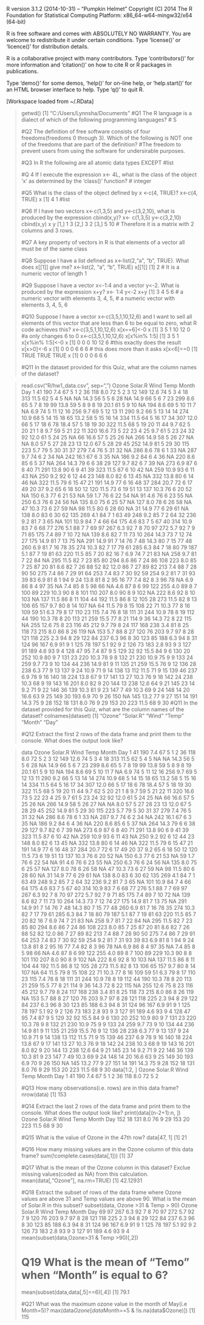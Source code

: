 R version 3.1.2 (2014-10-31) -- "Pumpkin Helmet"
Copyright (C) 2014 The R Foundation for Statistical Computing
Platform: x86_64-w64-mingw32/x64 (64-bit)

R is free software and comes with ABSOLUTELY NO WARRANTY.
You are welcome to redistribute it under certain conditions.
Type 'license()' or 'licence()' for distribution details.

R is a collaborative project with many contributors.
Type 'contributors()' for more information and
'citation()' on how to cite R or R packages in publications.

Type 'demo()' for some demos, 'help()' for on-line help, or
'help.start()' for an HTML browser interface to help.
Type 'q()' to quit R.

[Workspace loaded from ~/.RData]

> getwd()
[1] "C:/Users/Lynnsha/Documents"
> #Q1 The R language is a dialect of which of the following programming languages?
> # S
> 
> #Q2 The definition of free software consists of four freedoms(freedoms 0 through 3). Which of the following is NOT one of the freedoms that are part of the definition?
> #The freedom to prevent users from using the software for undersirable purposes.
> 
> #Q3 In R the following are all atomic data types EXCEPT
> #list
> 
> #Q 4 If I execute the expression x<- 4L, what is the class of the object 'x' as determined by the 'class()' function?
> # integer
> 
> #Q5 What is the class of the object defined by x <-c(4, TRUE)?
> x<-c(4, TRUE)
> x
[1] 4 1
> #list
> 
> #Q6 If I have two vectors x<-c(1,3,5) and y<-c(3,2,10), what is produced by the expression cbind(x,y)?
> x<- c(1,3,5)
> y<-c(3,2,10)
> cbind(x,y)
     x  y
[1,] 1  3
[2,] 3  2
[3,] 5 10
> # Therefore it is a matrix with 2 columns and 3 rows.
> 
> #Q7 A key property of vectors in R is that elements of a vector all must be of the same class
> 
> #Q8 Suppose I have a list defined as x<-list(2,"a", "b", TRUE). What does x[[1]] give me?
> x<-list(2, "a", "b", TRUE)
> x[[1]]
[1] 2
> # It is a numeric vector of length 1
> 
> #Q9 Suppose I have a vector x<-1:4 and a vector y<-2. What is produced by the expression x+y?
> x<- 1:4 
> y<-2
> x+y
[1] 3 4 5 6
> # a numeric vector with elements 3, 4, 5, 
> # a numeric vector with elements 3, 4, 5, 6
> 
> #Q10 Suppose I have a vector x<-c(3,5,1,10,12,6) and I want to sell all elements of this vector that are less than 6 to be equal to zero, what R code achieves this?
> x<-c(3,5,1,10,12,6)
> x[x==6]<-0
> x
[1]  3  5  1 10 12  0
> #a only changes 6 to 0
> x<-c(3,5,1,10,12,6)
> x[x%in% 1:5]
[1] 3 5 1
> x[x%in% 1:5]<-0
> x
[1]  0  0  0 10 12  6
> #this exactly does the result
> x[x>0]<-6
> x
[1] 0 0 0 6 6 6
> # this does more than it asks
> x[x<6]==0
[1] TRUE TRUE TRUE
> x
[1] 0 0 0 6 6 6
> 
> #Q11 In the dataset provided for this Quiz, what are the column names of the dataset?

> read.csv("R/hw1_data.csv", sep=",")
    Ozone Solar.R Wind Temp Month Day
1      41     190  7.4   67     5   1
2      36     118  8.0   72     5   2
3      12     149 12.6   74     5   3
4      18     313 11.5   62     5   4
5      NA      NA 14.3   56     5   5
6      28      NA 14.9   66     5   6
7      23     299  8.6   65     5   7
8      19      99 13.8   59     5   8
9       8      19 20.1   61     5   9
10     NA     194  8.6   69     5  10
11      7      NA  6.9   74     5  11
12     16     256  9.7   69     5  12
13     11     290  9.2   66     5  13
14     14     274 10.9   68     5  14
15     18      65 13.2   58     5  15
16     14     334 11.5   64     5  16
17     34     307 12.0   66     5  17
18      6      78 18.4   57     5  18
19     30     322 11.5   68     5  19
20     11      44  9.7   62     5  20
21      1       8  9.7   59     5  21
22     11     320 16.6   73     5  22
23      4      25  9.7   61     5  23
24     32      92 12.0   61     5  24
25     NA      66 16.6   57     5  25
26     NA     266 14.9   58     5  26
27     NA      NA  8.0   57     5  27
28     23      13 12.0   67     5  28
29     45     252 14.9   81     5  29
30    115     223  5.7   79     5  30
31     37     279  7.4   76     5  31
32     NA     286  8.6   78     6   1
33     NA     287  9.7   74     6   2
34     NA     242 16.1   67     6   3
35     NA     186  9.2   84     6   4
36     NA     220  8.6   85     6   5
37     NA     264 14.3   79     6   6
38     29     127  9.7   82     6   7
39     NA     273  6.9   87     6   8
40     71     291 13.8   90     6   9
41     39     323 11.5   87     6  10
42     NA     259 10.9   93     6  11
43     NA     250  9.2   92     6  12
44     23     148  8.0   82     6  13
45     NA     332 13.8   80     6  14
46     NA     322 11.5   79     6  15
47     21     191 14.9   77     6  16
48     37     284 20.7   72     6  17
49     20      37  9.2   65     6  18
50     12     120 11.5   73     6  19
51     13     137 10.3   76     6  20
52     NA     150  6.3   77     6  21
53     NA      59  1.7   76     6  22
54     NA      91  4.6   76     6  23
55     NA     250  6.3   76     6  24
56     NA     135  8.0   75     6  25
57     NA     127  8.0   78     6  26
58     NA      47 10.3   73     6  27
59     NA      98 11.5   80     6  28
60     NA      31 14.9   77     6  29
61     NA     138  8.0   83     6  30
62    135     269  4.1   84     7   1
63     49     248  9.2   85     7   2
64     32     236  9.2   81     7   3
65     NA     101 10.9   84     7   4
66     64     175  4.6   83     7   5
67     40     314 10.9   83     7   6
68     77     276  5.1   88     7   7
69     97     267  6.3   92     7   8
70     97     272  5.7   92     7   9
71     85     175  7.4   89     7  10
72     NA     139  8.6   82     7  11
73     10     264 14.3   73     7  12
74     27     175 14.9   81     7  13
75     NA     291 14.9   91     7  14
76      7      48 14.3   80     7  15
77     48     260  6.9   81     7  16
78     35     274 10.3   82     7  17
79     61     285  6.3   84     7  18
80     79     187  5.1   87     7  19
81     63     220 11.5   85     7  20
82     16       7  6.9   74     7  21
83     NA     258  9.7   81     7  22
84     NA     295 11.5   82     7  23
85     80     294  8.6   86     7  24
86    108     223  8.0   85     7  25
87     20      81  8.6   82     7  26
88     52      82 12.0   86     7  27
89     82     213  7.4   88     7  28
90     50     275  7.4   86     7  29
91     64     253  7.4   83     7  30
92     59     254  9.2   81     7  31
93     39      83  6.9   81     8   1
94      9      24 13.8   81     8   2
95     16      77  7.4   82     8   3
96     78      NA  6.9   86     8   4
97     35      NA  7.4   85     8   5
98     66      NA  4.6   87     8   6
99    122     255  4.0   89     8   7
100    89     229 10.3   90     8   8
101   110     207  8.0   90     8   9
102    NA     222  8.6   92     8  10
103    NA     137 11.5   86     8  11
104    44     192 11.5   86     8  12
105    28     273 11.5   82     8  13
106    65     157  9.7   80     8  14
107    NA      64 11.5   79     8  15
108    22      71 10.3   77     8  16
109    59      51  6.3   79     8  17
110    23     115  7.4   76     8  18
111    31     244 10.9   78     8  19
112    44     190 10.3   78     8  20
113    21     259 15.5   77     8  21
114     9      36 14.3   72     8  22
115    NA     255 12.6   75     8  23
116    45     212  9.7   79     8  24
117   168     238  3.4   81     8  25
118    73     215  8.0   86     8  26
119    NA     153  5.7   88     8  27
120    76     203  9.7   97     8  28
121   118     225  2.3   94     8  29
122    84     237  6.3   96     8  30
123    85     188  6.3   94     8  31
124    96     167  6.9   91     9   1
125    78     197  5.1   92     9   2
126    73     183  2.8   93     9   3
127    91     189  4.6   93     9   4
128    47      95  7.4   87     9   5
129    32      92 15.5   84     9   6
130    20     252 10.9   80     9   7
131    23     220 10.3   78     9   8
132    21     230 10.9   75     9   9
133    24     259  9.7   73     9  10
134    44     236 14.9   81     9  11
135    21     259 15.5   76     9  12
136    28     238  6.3   77     9  13
137     9      24 10.9   71     9  14
138    13     112 11.5   71     9  15
139    46     237  6.9   78     9  16
140    18     224 13.8   67     9  17
141    13      27 10.3   76     9  18
142    24     238 10.3   68     9  19
143    16     201  8.0   82     9  20
144    13     238 12.6   64     9  21
145    23      14  9.2   71     9  22
146    36     139 10.3   81     9  23
147     7      49 10.3   69     9  24
148    14      20 16.6   63     9  25
149    30     193  6.9   70     9  26
150    NA     145 13.2   77     9  27
151    14     191 14.3   75     9  28
152    18     131  8.0   76     9  29
153    20     223 11.5   68     9  30
> #Q11 In the dataset provided for this Quiz, what are the column names of the dataset?
> colnames(dataset)
[1] "Ozone"   "Solar.R" "Wind"    "Temp"    "Month"   "Day"    
> 
> #Q12 Extract the first 2 rows of the data frame and print them to the console. What does the output look like?

> data
    Ozone Solar.R Wind Temp Month Day
1      41     190  7.4   67     5   1
2      36     118  8.0   72     5   2
3      12     149 12.6   74     5   3
4      18     313 11.5   62     5   4
5      NA      NA 14.3   56     5   5
6      28      NA 14.9   66     5   6
7      23     299  8.6   65     5   7
8      19      99 13.8   59     5   8
9       8      19 20.1   61     5   9
10     NA     194  8.6   69     5  10
11      7      NA  6.9   74     5  11
12     16     256  9.7   69     5  12
13     11     290  9.2   66     5  13
14     14     274 10.9   68     5  14
15     18      65 13.2   58     5  15
16     14     334 11.5   64     5  16
17     34     307 12.0   66     5  17
18      6      78 18.4   57     5  18
19     30     322 11.5   68     5  19
20     11      44  9.7   62     5  20
21      1       8  9.7   59     5  21
22     11     320 16.6   73     5  22
23      4      25  9.7   61     5  23
24     32      92 12.0   61     5  24
25     NA      66 16.6   57     5  25
26     NA     266 14.9   58     5  26
27     NA      NA  8.0   57     5  27
28     23      13 12.0   67     5  28
29     45     252 14.9   81     5  29
30    115     223  5.7   79     5  30
31     37     279  7.4   76     5  31
32     NA     286  8.6   78     6   1
33     NA     287  9.7   74     6   2
34     NA     242 16.1   67     6   3
35     NA     186  9.2   84     6   4
36     NA     220  8.6   85     6   5
37     NA     264 14.3   79     6   6
38     29     127  9.7   82     6   7
39     NA     273  6.9   87     6   8
40     71     291 13.8   90     6   9
41     39     323 11.5   87     6  10
42     NA     259 10.9   93     6  11
43     NA     250  9.2   92     6  12
44     23     148  8.0   82     6  13
45     NA     332 13.8   80     6  14
46     NA     322 11.5   79     6  15
47     21     191 14.9   77     6  16
48     37     284 20.7   72     6  17
49     20      37  9.2   65     6  18
50     12     120 11.5   73     6  19
51     13     137 10.3   76     6  20
52     NA     150  6.3   77     6  21
53     NA      59  1.7   76     6  22
54     NA      91  4.6   76     6  23
55     NA     250  6.3   76     6  24
56     NA     135  8.0   75     6  25
57     NA     127  8.0   78     6  26
58     NA      47 10.3   73     6  27
59     NA      98 11.5   80     6  28
60     NA      31 14.9   77     6  29
61     NA     138  8.0   83     6  30
62    135     269  4.1   84     7   1
63     49     248  9.2   85     7   2
64     32     236  9.2   81     7   3
65     NA     101 10.9   84     7   4
66     64     175  4.6   83     7   5
67     40     314 10.9   83     7   6
68     77     276  5.1   88     7   7
69     97     267  6.3   92     7   8
70     97     272  5.7   92     7   9
71     85     175  7.4   89     7  10
72     NA     139  8.6   82     7  11
73     10     264 14.3   73     7  12
74     27     175 14.9   81     7  13
75     NA     291 14.9   91     7  14
76      7      48 14.3   80     7  15
77     48     260  6.9   81     7  16
78     35     274 10.3   82     7  17
79     61     285  6.3   84     7  18
80     79     187  5.1   87     7  19
81     63     220 11.5   85     7  20
82     16       7  6.9   74     7  21
83     NA     258  9.7   81     7  22
84     NA     295 11.5   82     7  23
85     80     294  8.6   86     7  24
86    108     223  8.0   85     7  25
87     20      81  8.6   82     7  26
88     52      82 12.0   86     7  27
89     82     213  7.4   88     7  28
90     50     275  7.4   86     7  29
91     64     253  7.4   83     7  30
92     59     254  9.2   81     7  31
93     39      83  6.9   81     8   1
94      9      24 13.8   81     8   2
95     16      77  7.4   82     8   3
96     78      NA  6.9   86     8   4
97     35      NA  7.4   85     8   5
98     66      NA  4.6   87     8   6
99    122     255  4.0   89     8   7
100    89     229 10.3   90     8   8
101   110     207  8.0   90     8   9
102    NA     222  8.6   92     8  10
103    NA     137 11.5   86     8  11
104    44     192 11.5   86     8  12
105    28     273 11.5   82     8  13
106    65     157  9.7   80     8  14
107    NA      64 11.5   79     8  15
108    22      71 10.3   77     8  16
109    59      51  6.3   79     8  17
110    23     115  7.4   76     8  18
111    31     244 10.9   78     8  19
112    44     190 10.3   78     8  20
113    21     259 15.5   77     8  21
114     9      36 14.3   72     8  22
115    NA     255 12.6   75     8  23
116    45     212  9.7   79     8  24
117   168     238  3.4   81     8  25
118    73     215  8.0   86     8  26
119    NA     153  5.7   88     8  27
120    76     203  9.7   97     8  28
121   118     225  2.3   94     8  29
122    84     237  6.3   96     8  30
123    85     188  6.3   94     8  31
124    96     167  6.9   91     9   1
125    78     197  5.1   92     9   2
126    73     183  2.8   93     9   3
127    91     189  4.6   93     9   4
128    47      95  7.4   87     9   5
129    32      92 15.5   84     9   6
130    20     252 10.9   80     9   7
131    23     220 10.3   78     9   8
132    21     230 10.9   75     9   9
133    24     259  9.7   73     9  10
134    44     236 14.9   81     9  11
135    21     259 15.5   76     9  12
136    28     238  6.3   77     9  13
137     9      24 10.9   71     9  14
138    13     112 11.5   71     9  15
139    46     237  6.9   78     9  16
140    18     224 13.8   67     9  17
141    13      27 10.3   76     9  18
142    24     238 10.3   68     9  19
143    16     201  8.0   82     9  20
144    13     238 12.6   64     9  21
145    23      14  9.2   71     9  22
146    36     139 10.3   81     9  23
147     7      49 10.3   69     9  24
148    14      20 16.6   63     9  25
149    30     193  6.9   70     9  26
150    NA     145 13.2   77     9  27
151    14     191 14.3   75     9  28
152    18     131  8.0   76     9  29
153    20     223 11.5   68     9  30
> data[1:2, ]
  Ozone Solar.R Wind Temp Month Day
1    41     190  7.4   67     5   1
2    36     118  8.0   72     5   2
> 
> #Q13 How many observations(i.e. rows) are in this data frame?
> nrow(data)
[1] 153
> 
> #Q14 Extract the last 2 rows of the data frame and print them to the console. What does the output look like?
> print(data[(n-2+1):n, ])
    Ozone Solar.R Wind Temp Month Day
152    18     131  8.0   76     9  29
153    20     223 11.5   68     9  30
> 
> #Q15 What is the value of Ozone in the 47th row?
> data[47, 1]
[1] 21
> 
> #Q16 How many missing values are in the Ozone column of this data frame?
> sum(!complete.cases(data[,1]))
[1] 37
> 
> #Q17 What is the mean of the Ozone column in this dataset? Exclue missing values(coded as NA) from this calculation.
> mean(data[,"Ozone"], na.rm=TRUE)
[1] 42.12931
> 
> #Q18 Extract the subset of rows of the data frame where Ozone values are above 31 and Temp values are above 90. What is the mean of Solar.R in this subset?
> subset(data, Ozone >31 & Temp > 90)
    Ozone Solar.R Wind Temp Month Day
69     97     267  6.3   92     7   8
70     97     272  5.7   92     7   9
120    76     203  9.7   97     8  28
121   118     225  2.3   94     8  29
122    84     237  6.3   96     8  30
123    85     188  6.3   94     8  31
124    96     167  6.9   91     9   1
125    78     197  5.1   92     9   2
126    73     183  2.8   93     9   3
127    91     189  4.6   93     9   4
> mean(subset(data,Ozone>31 & Temp >90)[,2])
>
> # Q19 What is the mean of "Temo" when "Month" is equal to 6?
> mean(subset(data,data[,5]==6)[,4])
[1] 79.1
>
> #Q21 What was the maximum ozone value in the month of May(i.e Month=5)?
> max(data$Ozone[data$Month==5 & !is.na(data$Ozone)])
[1] 115
